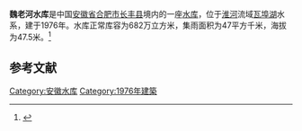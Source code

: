 {{Infobox Reservoir 
|name = 魏老河水库
|nickname = 
|image = 
|image_caption = 
|map = 
|map_caption = 
|pushpin_map = 
|pushpin_map_caption = 
|code = BEA24100773
|class = 
|location_of_reservoir = [[安徽省|安徽省]][[合肥市|合肥市]][[长丰县|长丰县]]
|location_of_dam = 
|inflow = 
|outflow = 
|catchment_area = 47
|reservoir_area = 
|mean_depth = 
|maximum_depth = 
|flood_level = 
|normal_water_level = 
|dead_water_level = 
|water_quality = 
|island = 
|maximum_storage_capacity = 
|normal_storage_capacity = 682万
|dead_storage_capacity = 
|type_of_dam = 
|elevation_of_dam = 
|height_of_dam = 
|length_of_dam = 
|width_of_dam = 
|installed_capacity = 
|irrigated_area =
|start = 
|complete = 1976年
|cost = 
|emigrate = 
|latd = 32.1435
|latm = 
|lats = 
|latNS = N
|longd = 117.061
|longm = 
|longs = 
|longEW = E
|website = 
|footnotes = 
}}
'''魏老河水库'''是中国[[安徽省|安徽省]][[合肥市|合肥市]][[长丰县|长丰县]]境内的一座[[水库|水库]]，位于[[淮河|淮河]]流域[[瓦埠湖|瓦埠湖]]水系，建于1976年。水库正常库容为682万立方米，集雨面积为47平方千米，海拔为47.5米。<ref>{{cite web|url=http://brim.ihb.ac.cn/12/CN/12.asp|title=中国大中型水库基本特征数据库|work=中国生物多样性信息系统内陆水体生物学分部|deadurl=yes|archiveurl=https://web.archive.org/web/20120402061833/http://brim.ihb.ac.cn/12/CN/12.asp|archivedate=2012-04-02}}</ref>
== 参考文献 ==
{{Reflist}}

{{安徽小作品}}

[[Category:安徽水库|Category:安徽水库]]
[[Category:1976年建築|Category:1976年建築]]